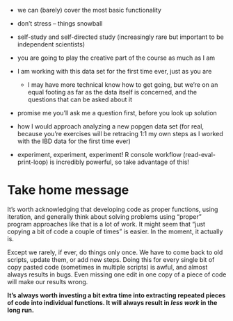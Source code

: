 - we can (barely) cover the most basic functionality

- don't stress -- things snowball

- self-study and self-directed study (increasingly rare but important to be independent scientists)

- you are going to play the creative part of the course as much as I am

- I am working with this data set for the first time ever, just as you are
  - I may have more technical know how to get going, but we're on an equal
  footing as far as the data itself is concerned, and the questions that
  can be asked about it
  
- promise me you'll ask me a question first, before you look up solution

- how I would approach analyzing a new popgen data set (for real, because
you're exercises will be retracing 1:1 my own steps as I worked with the
IBD data for the first time ever)

- experiment, experiment, experiment! R console workflow (read-eval-print-loop)
is incredibly powerful, so take advantage of this!

# Take home message

It's worth acknowledging that developing code as proper functions, using iteration,
and generally think about solving problems using "proper" program approaches
like that is a lot of work. It might seem that "just copying a bit of code
a couple of times" is easier. In the moment, it actually is.

Except we rarely, if ever, do things only once. We have to come back to old
scripts, update them, or add new steps. Doing this for every single bit of
copy pasted code (sometimes in multiple scripts) is awful, and almost always
results in bugs. Even missing one edit in one copy of a piece of code will
make our results wrong.

**It's always worth investing a bit extra time into extracting repeated
pieces of code into individual functions. It will always result in _less work_
in the long run.**
